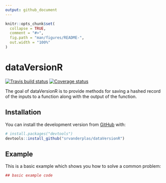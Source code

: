 ```yaml
---
output: github_document
---
```


<!-- README.md is generated from README.Rmd. Please edit that file -->

```r
knitr::opts_chunk$set(
  collapse = TRUE,
  comment = "#>",
  fig.path = "man/figures/README-",
  out.width = "100%"
)
```


# dataVersionR

[![Travis build status](https://travis-ci.org/srvanderplas/dataVersionR.svg?branch=master)](https://travis-ci.org/srvanderplas/dataVersionR)
[![Coverage status](https://codecov.io/gh/srvanderplas/dataVersionR/branch/master/graph/badge.svg)](https://codecov.io/github/srvanderplas/dataVersionR?branch=master)

The goal of dataVersionR is to provide methods for saving a hashed record of the inputs to a function along with the output of the function.

## Installation

You can install the development version from [GitHub](https://github.com/) with:

``` r
# install.packages("devtools")
devtools::install_github("srvanderplas/dataVersionR")
```

## Example

This is a basic example which shows you how to solve a common problem:

```r
## basic example code
```
